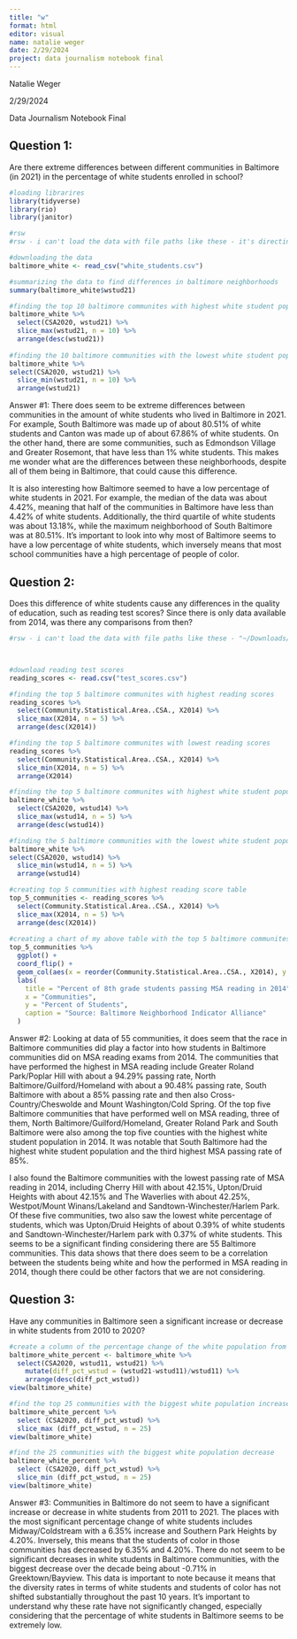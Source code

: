 ```yaml
---
title: "w"
format: html
editor: visual
name: natalie weger
date: 2/29/2024 
project: data journalism notebook final
---
```


Natalie Weger

2/29/2024

Data Journalism Notebook Final

## Question 1:

Are there extreme differences between different communities in Baltimore (in 2021) in the percentage of white students enrolled in school?

```r

#loading librarires
library(tidyverse)
library(rio)
library(janitor)

#rsw
#rsw - i can't load the data with file paths like these - it's directing me to your hard drive. the data wasn't on your github either

#downloading the data 
baltimore_white <- read_csv("white_students.csv")

#summarizing the data to find differences in baltimore neighborhoods 
summary(baltimore_white$wstud21)

#finding the top 10 baltimore communites with highest white student population 
baltimore_white %>% 
  select(CSA2020, wstud21) %>% 
  slice_max(wstud21, n = 10) %>% 
  arrange(desc(wstud21))
  
#finding the 10 baltimore communities with the lowest white student population 
baltimore_white %>% 
select(CSA2020, wstud21) %>% 
  slice_min(wstud21, n = 10) %>% 
  arrange(wstud21)

```

Answer #1: There does seem to be extreme differences between communities in the amount of white students who lived in Baltimore in 2021. For example, South Baltimore was made up of about 80.51% of white students and Canton was made up of about 67.86% of white students. On the other hand, there are some communities, such as Edmondson Village and Greater Rosemont, that have less than 1% white students. This makes me wonder what are the differences between these neighborhoods, despite all of them being in Baltimore, that could cause this difference.

It is also interesting how Baltimore seemed to have a low percentage of white students in 2021. For example, the median of the data was about 4.42%, meaning that half of the communities in Baltimore have less than 4.42% of white students. Additionally, the third quartile of white students was about 13.18%, while the maximum neighborhood of South Baltimore was at 80.51%. It's important to look into why most of Baltimore seems to have a low percentage of white students, which inversely means that most school communities have a high percentage of people of color.

## Question 2:

Does this difference of white students cause any differences in the quality of education, such as reading test scores? Since there is only data available from 2014, was there any comparisons from then?

```r

#rsw - i can't load the data with file paths like these - "~/Downloads/ - it's directing me to your hard drive. the data wasn't on your github either



#download reading test scores 
reading_scores <- read.csv("test_scores.csv")

#finding the top 5 baltimore communites with highest reading scores
reading_scores %>% 
  select(Community.Statistical.Area..CSA., X2014) %>% 
  slice_max(X2014, n = 5) %>% 
  arrange(desc(X2014))

#finding the top 5 baltimore communites with lowest reading scores
reading_scores %>% 
  select(Community.Statistical.Area..CSA., X2014) %>% 
  slice_min(X2014, n = 5) %>% 
  arrange(X2014)

#finding the top 5 baltimore communites with highest white student population in 2014 
baltimore_white %>% 
  select(CSA2020, wstud14) %>% 
  slice_max(wstud14, n = 5) %>% 
  arrange(desc(wstud14))

#finding the 5 baltimore communities with the lowest white student population in 2014
baltimore_white %>% 
select(CSA2020, wstud14) %>% 
  slice_min(wstud14, n = 5) %>% 
  arrange(wstud14)

#creating top 5 communities with highest reading score table 
top_5_communities <- reading_scores %>%
  select(Community.Statistical.Area..CSA., X2014) %>%
  slice_max(X2014, n = 5) %>%
  arrange(desc(X2014))
  
#creating a chart of my above table with the top 5 baltimore communites with the highest reading scores 
top_5_communities %>%
  ggplot() +
  coord_flip() + 
  geom_col(aes(x = reorder(Community.Statistical.Area..CSA., X2014), y = X2014)) +
  labs(
    title = "Percent of 8th grade students passing MSA reading in 2014",
    x = "Communities",
    y = "Percent of Students",
    caption = "Source: Baltimore Neighborhood Indicator Alliance"
  )


```

Answer #2: Looking at data of 55 communities, it does seem that the race in Baltimore communities did play a factor into how students in Baltimore communities did on MSA reading exams from 2014. The communities that have performed the highest in MSA reading include Greater Roland Park/Poplar Hill with about a 94.29% passing rate, North Baltimore/Guilford/Homeland with about a 90.48% passing rate, South Baltimore with about a 85% passing rate and then also Cross-Country/Cheswolde and Mount Washington/Cold Spring. Of the top five Baltimore communities that have performed well on MSA reading, three of them, North Baltimore/Guilford/Homeland, Greater Roland Park and South Baltimore were also among the top five counties with the highest white student population in 2014. It was notable that South Baltimore had the highest white student population and the third highest MSA passing rate of 85%.

I also found the Baltimore communities with the lowest passing rate of MSA reading in 2014, including Cherry Hill with about 42.15%, Upton/Druid Heights with about 42.15% and The Waverlies with about 42.25%, Westpot/Mount Winans/Lakeland and Sandtown-Winchester/Harlem Park. Of these five communities, two also saw the lowest white percentage of students, which was Upton/Druid Heights of about 0.39% of white students and Sandtown-Winchester/Harlem park with 0.37% of white students. This seems to be a significant finding considering there are 55 Baltimore communities. This data shows that there does seem to be a correlation between the students being white and how the performed in MSA reading in 2014, though there could be other factors that we are not considering.

## Question 3:

Have any communities in Baltimore seen a significant increase or decrease in white students from 2010 to 2020?

```r

#create a column of the percentage change of the white population from 2010-2020
baltimore_white_percent <- baltimore_white %>%
  select(CSA2020, wstud11, wstud21) %>%
    mutate(diff_pct_wstud = (wstud21-wstud11)/wstud11) %>% 
    arrange(desc(diff_pct_wstud))
view(baltimore_white)

#find the top 25 communities with the biggest white population increase 
baltimore_white_percent %>%
  select (CSA2020, diff_pct_wstud) %>%
  slice_max (diff_pct_wstud, n = 25) 
view(baltimore_white)

#find the 25 communities with the biggest white population decrease 
baltimore_white_percent %>%
  select (CSA2020, diff_pct_wstud) %>%
  slice_min (diff_pct_wstud, n = 25) 
view(baltimore_white)
```

Answer #3: Communities in Baltimore do not seem to have a significant increase or decrease in white students from 2011 to 2021. The places with the most significant percentage change of white students includes Midway/Coldstream with a 6.35% increase and Southern Park Heights by 4.20%. Inversely, this means that the students of color in those communities has decreased by 6.35% and 4.20%. There do not seem to be significant decreases in white students in Baltimore communities, with the biggest decrease over the decade being about -0.71% in Greektown/Bayview. This data is important to note because it means that the diversity rates in terms of white students and students of color has not shifted substantially throughout the past 10 years. It's important to understand why these rate have not significantly changed, especially considering that the percentage of white students in Baltimore seems to be extremely low.
